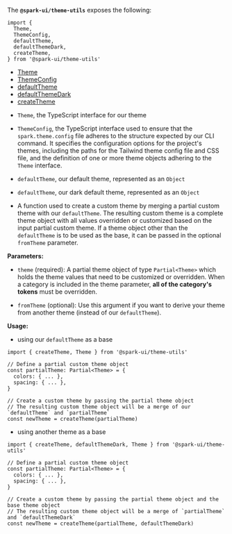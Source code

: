 
<Meta title="utils/Theme" />

<StoryHeading label="Theme utils" as="h1" />

The **`@spark-ui/theme-utils`** exposes the following:

```tsx
import {
  Theme,
  ThemeConfig,
  defaultTheme,
  defaultThemeDark,
  createTheme,
} from '@spark-ui/theme-utils'
```

- [Theme](#theme)
- [ThemeConfig](#themeconfig)
- [defaultTheme](#defaulttheme)
- [defaultThemeDark](#defaultthemedark)
- [createTheme](#createtheme)

<StoryHeading label="@spark-ui/theme-utils" as="h2" />

<StoryHeading label="Theme" as="h3" />

- `Theme`, the TypeScript interface for our theme

<StoryHeading label="ThemeConfig" as="h3" />

- `ThemeConfig`, the TypeScript interface used to ensure that the `spark.theme.config` file adheres to the structure expected by our CLI command. It specifies the configuration options for the project's themes, including the paths for the Tailwind theme config file and CSS file, and the definition of one or more theme objects adhering to the `Theme` interface.

<StoryHeading label="defaultTheme" as="h3" />

- `defaultTheme`, our default theme, represented as an `Object`

<StoryHeading label="defaultThemeDark" as="h3" />

- `defaultTheme`, our dark default theme, represented as an `Object`

<StoryHeading label="createTheme" as="h3" />

- A function used to create a custom theme by merging a partial custom theme with our `defaultTheme`. The resulting custom theme is a complete theme object with all values overridden or customized based on the input partial custom theme. If a theme object other than the `defaultTheme` is to be used as the base, it can be passed in the optional `fromTheme` parameter.

**Parameters:**

- `theme` (required): A partial theme object of type `Partial<Theme>` which holds the theme values that need to be customized or overridden. When a category is included in the theme parameter, **all of the category's tokens** must be overridden.

- `fromTheme` (optional): Use this argument if you want to derive your theme from another theme (instead of our `defaultTheme`).

**Usage:**

- using our `defaultTheme` as a base
```tsx
import { createTheme, Theme } from '@spark-ui/theme-utils'

// Define a partial custom theme object
const partialTheme: Partial<Theme> = {
  colors: { ... },
  spacing: { ... },
}

// Create a custom theme by passing the partial theme object
// The resulting custom theme object will be a merge of our `defaultTheme` and `partialTheme`
const newTheme = createTheme(partialTheme)
```

- using another theme as a base
```tsx
import { createTheme, defaultThemeDark, Theme } from '@spark-ui/theme-utils'

// Define a partial custom theme object
const partialTheme: Partial<Theme> = {
  colors: { ... },
  spacing: { ... },
}

// Create a custom theme by passing the partial theme object and the base theme object
// The resulting custom theme object will be a merge of `partialTheme` and `defaultThemeDark`
const newTheme = createTheme(partialTheme, defaultThemeDark)
```
